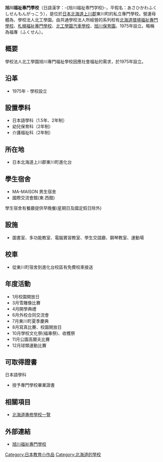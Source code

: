 {{orphan|time=2014-05-03T11:59:21+00:00}}
{{unreferenced|time=2014-05-02T10:16:23+00:00}}
{{Infobox School
| name =北海道北工學園-旭川福祉專門學校
| other_name = Asahikawa Welfare Special School 
| image = 
| motto =
| established = 1975年
| type = 私立[[專門學校|專門學校]]
| religion = 
| affiliation = 
| district = 日本國北海道
| grades = 
| founder = 
| president = 
| principal = 
| dean = 
| college = 
| house = 
| sc =
| cs = 
| free_label2 = 
| free_text2 = 
| faculty = 
| staff = 
| students = 
| athletics = 
| conference = 
| colors = 
| mascot = 
| magazine = 
| free_label = 
| free_text = 
| free_label3 = 
| free_text3 = 
| address = 日本國北海道上川郡東川町進化台
| tel = 0120-82-3577
| fax =
| mail = 
| website = http://www.hokko.ac.jp
}}
'''旭川福祉專門學校'''（日語漢字：-{旭川福祉専門学校}-，平假名：あさひかわふくしせんもんがっこう），是位於[[日本|日本]][[北海道|北海道]][[上川郡_(石狩國)|上川郡]]東川町的私立專門學校。營運母體為、學校法人北工學園。由共通學校法人所經營的系列校有[[北海道環境福祉專門學校|北海道環境福祉專門學校]]、[[札幌福祉專門學校|札幌福祉專門學校]]、[[北工學園汽車學校|北工學園汽車學校]]、[[旭川保育園|旭川保育園]]。1975年設立。略稱為福專（ふくせん）。

== 概要 ==
學校法人北工學園旭川專門福祉學校因應社會福祉的需求，於1975年設立。

== 沿革 ==
* 1975年 -  學校設立

== 設置學科 ==
* 日本語學科（1.5年、2年制）
* 幼兒保育科（2年制）
* 介護福祉科（2年制）

== 所在地 ==
* 日本北海道上川郡東川町進化台

== 學生宿舍 ==
* MA-MAISON 男生宿舍
* 國際交流會館(東.西館)
學生宿舍有餐廳提供早晚餐(星期日及國定假日除外)

== 設施 ==
* 圖書室、多功能教室、電腦實習教室、學生交誼廳、鋼琴教室、運動場

== 校車 ==
*從東川町宿舍到進化台校區有免費校車接送

== 年度活動 ==
* 1月校園開放日
* 3月雪雕像比賽
* 4月開學典禮
* 6月外校合同交流會
* 7月東川町夏季慶典
* 8月寫真比賽、校園開放日
* 10月學校文化祭(福專祭)、收穫祭
* 11月公園高爾夫比賽
* 12月球類運動比賽
 
== 可取得證書 ==
日本語學科
* 授予專門學校畢業證書

== 相關項目 ==
* [[北海道專修學校一覽|北海道專修學校一覽]]

== 外部連結 ==
* [http://www.hokko.ac.jp/kyokufuku/ 旭川福祉專門學校] {{Wayback|url=http://www.hokko.ac.jp/kyokufuku/ |date=20210118205341 }}

[[Category:日本教育小作品|Category:日本教育小作品]]
[[Category:北海道的學校|Category:北海道的學校]]